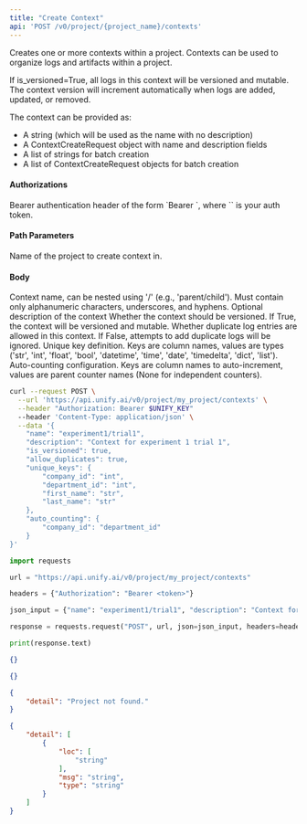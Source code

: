 ```yaml
---
title: "Create Context"
api: 'POST /v0/project/{project_name}/contexts'
---
```

Creates one or more contexts within a project. Contexts can be used to organize logs
and artifacts within a project.

If is_versioned=True, all logs in this context will be versioned and mutable.
The context version will increment automatically when logs are added, updated, or removed.

The context can be provided as:
- A string (which will be used as the name with no description)
- A ContextCreateRequest object with name and description fields
- A list of strings for batch creation
- A list of ContextCreateRequest objects for batch creation

#### Authorizations

<ParamField header="Authorization" type="string" required="true">
  Bearer authentication header of the form `Bearer <token>`, where `<token>` is your auth token.
</ParamField>

#### Path Parameters

<ParamField query="project_name" type="string" required="true">
Name of the project to create context in.
</ParamField>

#### Body

<ParamField body="name" type="string" required="true">
Context name, can be nested using '/' (e.g., 'parent/child'). Must contain only alphanumeric characters, underscores, and hyphens.
</ParamField>

<ParamField body="description" type="string | null" >
Optional description of the context
</ParamField>

<ParamField body="is_versioned" type="boolean"  default="false">
Whether the context should be versioned. If True, the context will be versioned and mutable. 
</ParamField>

<ParamField body="allow_duplicates" type="boolean"  default="true">
Whether duplicate log entries are allowed in this context. If False, attempts to add duplicate logs will be ignored.
</ParamField>

<ParamField body="unique_keys" type="object | null" >
Unique key definition. Keys are column names, values are types ('str', 'int', 'float', 'bool', 'datetime', 'time', 'date', 'timedelta', 'dict', 'list').
</ParamField>

<ParamField body="auto_counting" type="object | null" >
Auto-counting configuration. Keys are column names to auto-increment, values are parent counter names (None for independent counters).
</ParamField>

<RequestExample>

```bash cURL
curl --request POST \
  --url 'https://api.unify.ai/v0/project/my_project/contexts' \
  --header "Authorization: Bearer $UNIFY_KEY"
  --header 'Content-Type: application/json' \
  --data '{
    "name": "experiment1/trial1",
    "description": "Context for experiment 1 trial 1",
    "is_versioned": true,
    "allow_duplicates": true,
    "unique_keys": {
        "company_id": "int",
        "department_id": "int",
        "first_name": "str",
        "last_name": "str"
    },
    "auto_counting": {
        "company_id": "department_id"
    }
}'
```

```python Python
import requests

url = "https://api.unify.ai/v0/project/my_project/contexts"

headers = {"Authorization": "Bearer <token>"}

json_input = {"name": "experiment1/trial1", "description": "Context for experiment 1 trial 1", "is_versioned": True, "allow_duplicates": True, "unique_keys": {"company_id": "int", "department_id": "int", "first_name": "str", "last_name": "str"}, "auto_counting": {"company_id": "department_id"}}

response = requests.request("POST", url, json=json_input, headers=headers)

print(response.text)
```

</RequestExample>
<ResponseExample>

```json 200
{}
```

```json 400
{}
```

```json 404
{
    "detail": "Project not found."
}
```

```json 422
{
    "detail": [
        {
            "loc": [
                "string"
            ],
            "msg": "string",
            "type": "string"
        }
    ]
}
```

</ResponseExample>
